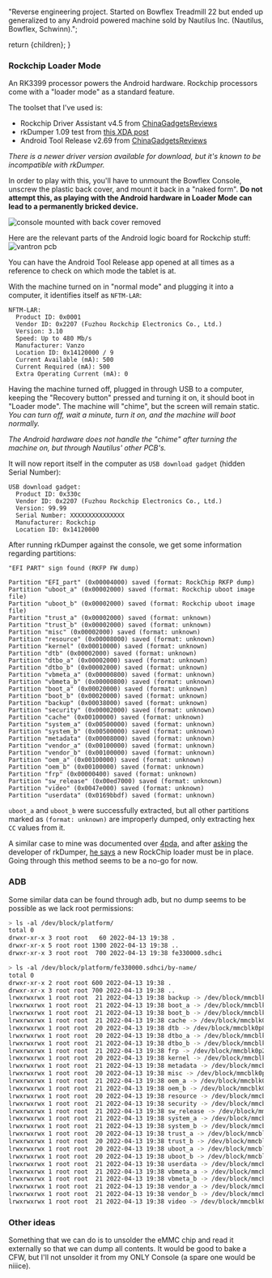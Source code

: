 
  "Reverse engineering project. Started on Bowflex Treadmill 22 but ended up generalized to any Android powered machine sold by Nautilus Inc. (Nautilus, Bowflex, Schwinn).";

  return <BaseProject title={title} description={description} imgSrc={imgSrc} imgAlt={imgAlt} pubDate={pubDate}>{children}</BaseProject>;
}

### Rockchip Loader Mode

An RK3399 processor powers the Android hardware. Rockchip processors come with a "loader mode" as a standard feature.

The toolset that I've used is:
- Rockchip Driver Assistant v4.5 from [ChinaGadgetsReviews](https://chinagadgetsreviews.com/?s=Rockchip+Driver+Assistant)
- rkDumper 1.09 test from [this XDA post](https://forum.xda-developers.com/t/tool-rkdumper-utility-for-backup-firmware-of-rockchips-devices.2915363/page-9#post-84229591)
- Android Tool Release v2.69 from [ChinaGadgetsReviews](https://chinagadgetsreviews.com/?s=android+tool+release)

*There is a newer driver version available for download, but it's known to be incompatible with rkDumper.*

In order to play with this, you'll have to unmount the Bowflex Console, unscrew the plastic back cover, and mount it back in a "naked form".
**Do not attempt this, as playing with the Android hardware in Loader Mode can lead to a permanently bricked device.**

![console mounted with back cover removed](/assets/images/fl3xbl0w/console-mounted.jpg)

Here are the relevant parts of the Android logic board for Rockchip stuff:
![vantron pcb](/assets/images/fl3xbl0w/vantron-pcb.jpg)

You can have the Android Tool Release app opened at all times as a reference to check on which mode the tablet is at.

With the machine turned on in "normal mode" and plugging it into a computer, it identifies itself as `NFTM-LAR`:
```
NFTM-LAR:
  Product ID: 0x0001
  Vendor ID: 0x2207 (Fuzhou Rockchip Electronics Co., Ltd.)
  Version: 3.10
  Speed: Up to 480 Mb/s
  Manufacturer: Vanzo
  Location ID: 0x14120000 / 9
  Current Available (mA): 500
  Current Required (mA): 500
  Extra Operating Current (mA): 0
```

Having the machine turned off, plugged in through USB to a computer, keeping the "Recovery button" pressed and turning it on, it should boot in "Loader mode". The machine will "chime", but the screen will remain static. *You can turn off, wait a minute, turn it on, and the machine will boot normally.*

*The Android hardware does not handle the "chime" after turning the machine on, but through Nautilus' other PCB's.*

It will now report itself in the computer as `USB download gadget` (hidden Serial Number):
```
USB download gadget:
  Product ID: 0x330c
  Vendor ID: 0x2207 (Fuzhou Rockchip Electronics Co., Ltd.)
  Version: 99.99
  Serial Number: XXXXXXXXXXXXXXX
  Manufacturer: Rockchip
  Location ID: 0x14120000
```

After running rkDumper against the console, we get some information regarding partitions:
```
"EFI PART" sign found (RKFP FW dump)

Partition "EFI_part" (0x00004000) saved (format: RockChip RKFP dump)
Partition "uboot_a" (0x00002000) saved (format: Rockchip uboot image file)
Partition "uboot_b" (0x00002000) saved (format: Rockchip uboot image file)
Partition "trust_a" (0x00002000) saved (format: unknown)
Partition "trust_b" (0x00002000) saved (format: unknown)
Partition "misc" (0x00002000) saved (format: unknown)
Partition "resource" (0x00008000) saved (format: unknown)
Partition "kernel" (0x00010000) saved (format: unknown)
Partition "dtb" (0x00002000) saved (format: unknown)
Partition "dtbo_a" (0x00002000) saved (format: unknown)
Partition "dtbo_b" (0x00002000) saved (format: unknown)
Partition "vbmeta_a" (0x00000800) saved (format: unknown)
Partition "vbmeta_b" (0x00000800) saved (format: unknown)
Partition "boot_a" (0x00020000) saved (format: unknown)
Partition "boot_b" (0x00020000) saved (format: unknown)
Partition "backup" (0x00038000) saved (format: unknown)
Partition "security" (0x00002000) saved (format: unknown)
Partition "cache" (0x00100000) saved (format: unknown)
Partition "system_a" (0x00500000) saved (format: unknown)
Partition "system_b" (0x00500000) saved (format: unknown)
Partition "metadata" (0x00008000) saved (format: unknown)
Partition "vendor_a" (0x00100000) saved (format: unknown)
Partition "vendor_b" (0x00100000) saved (format: unknown)
Partition "oem_a" (0x00100000) saved (format: unknown)
Partition "oem_b" (0x00100000) saved (format: unknown)
Partition "frp" (0x00000400) saved (format: unknown)
Partition "sw_release" (0x00ed7000) saved (format: unknown)
Partition "video" (0x0047e000) saved (format: unknown)
Partition "userdata" (0x0169bbdf) saved (format: unknown)
```

`uboot_a` and `uboot_b` were successfully extracted, but all other partitions marked as `(format: unknown)` are improperly dumped, only extracting hex `CC` values from it.

A similar case to mine was documented over [4pda](https://4pda.to/forum/index.php?s=&showtopic=614530&view=findpost&p=102427030), and after [asking](https://forum.xda-developers.com/t/tool-rkdumper-utility-for-backup-firmware-of-rockchips-devices.2915363/page-11#post-86678625) the developer of rkDumper, [he says](https://forum.xda-developers.com/t/tool-rkdumper-utility-for-backup-firmware-of-rockchips-devices.2915363/page-11#post-86687085) a new RockChip loader must be in place. Going through this method seems to be a no-go for now.


### ADB

Some similar data can be found through adb, but no dump seems to be possible as we lack root permissions:

```sh
> ls -al /dev/block/platform/
total 0
drwxr-xr-x 3 root root   60 2022-04-13 19:38 .
drwxr-xr-x 5 root root 1300 2022-04-13 19:38 ..
drwxr-xr-x 3 root root  700 2022-04-13 19:38 fe330000.sdhci
```

```sh
> ls -al /dev/block/platform/fe330000.sdhci/by-name/
total 0
drwxr-xr-x 2 root root 600 2022-04-13 19:38 .
drwxr-xr-x 3 root root 700 2022-04-13 19:38 ..
lrwxrwxrwx 1 root root  21 2022-04-13 19:38 backup -> /dev/block/mmcblk0p15
lrwxrwxrwx 1 root root  21 2022-04-13 19:38 boot_a -> /dev/block/mmcblk0p13
lrwxrwxrwx 1 root root  21 2022-04-13 19:38 boot_b -> /dev/block/mmcblk0p14
lrwxrwxrwx 1 root root  21 2022-04-13 19:38 cache -> /dev/block/mmcblk0p17
lrwxrwxrwx 1 root root  20 2022-04-13 19:38 dtb -> /dev/block/mmcblk0p8
lrwxrwxrwx 1 root root  20 2022-04-13 19:38 dtbo_a -> /dev/block/mmcblk0p9
lrwxrwxrwx 1 root root  21 2022-04-13 19:38 dtbo_b -> /dev/block/mmcblk0p10
lrwxrwxrwx 1 root root  21 2022-04-13 19:38 frp -> /dev/block/mmcblk0p25
lrwxrwxrwx 1 root root  20 2022-04-13 19:38 kernel -> /dev/block/mmcblk0p7
lrwxrwxrwx 1 root root  21 2022-04-13 19:38 metadata -> /dev/block/mmcblk0p20
lrwxrwxrwx 1 root root  20 2022-04-13 19:38 misc -> /dev/block/mmcblk0p5
lrwxrwxrwx 1 root root  21 2022-04-13 19:38 oem_a -> /dev/block/mmcblk0p23
lrwxrwxrwx 1 root root  21 2022-04-13 19:38 oem_b -> /dev/block/mmcblk0p24
lrwxrwxrwx 1 root root  20 2022-04-13 19:38 resource -> /dev/block/mmcblk0p6
lrwxrwxrwx 1 root root  21 2022-04-13 19:38 security -> /dev/block/mmcblk0p16
lrwxrwxrwx 1 root root  21 2022-04-13 19:38 sw_release -> /dev/block/mmcblk0p26
lrwxrwxrwx 1 root root  21 2022-04-13 19:38 system_a -> /dev/block/mmcblk0p18
lrwxrwxrwx 1 root root  21 2022-04-13 19:38 system_b -> /dev/block/mmcblk0p19
lrwxrwxrwx 1 root root  20 2022-04-13 19:38 trust_a -> /dev/block/mmcblk0p3
lrwxrwxrwx 1 root root  20 2022-04-13 19:38 trust_b -> /dev/block/mmcblk0p4
lrwxrwxrwx 1 root root  20 2022-04-13 19:38 uboot_a -> /dev/block/mmcblk0p1
lrwxrwxrwx 1 root root  20 2022-04-13 19:38 uboot_b -> /dev/block/mmcblk0p2
lrwxrwxrwx 1 root root  21 2022-04-13 19:38 userdata -> /dev/block/mmcblk0p28
lrwxrwxrwx 1 root root  21 2022-04-13 19:38 vbmeta_a -> /dev/block/mmcblk0p11
lrwxrwxrwx 1 root root  21 2022-04-13 19:38 vbmeta_b -> /dev/block/mmcblk0p12
lrwxrwxrwx 1 root root  21 2022-04-13 19:38 vendor_a -> /dev/block/mmcblk0p21
lrwxrwxrwx 1 root root  21 2022-04-13 19:38 vendor_b -> /dev/block/mmcblk0p22
lrwxrwxrwx 1 root root  21 2022-04-13 19:38 video -> /dev/block/mmcblk0p27
```


### Other ideas

Something that we can do is to unsolder the eMMC chip and read it externally so that we can dump all contents. It would be good to bake a CFW, but I'll not unsolder it from my ONLY Console (a spare one would be niiice).
